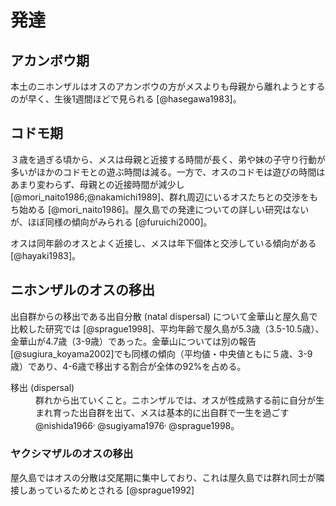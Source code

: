# 発達
<!-- スプレイグさん、川添さんのD論を参照 -->

## アカンボウ期
本土のニホンザルはオスのアカンボウの方がメスよりも母親から離れようとするのが早く、生後1週間ほどで見られる [@hasegawa1983]。

## コドモ期
３歳を過ぎる頃から、メスは母親と近接する時間が長く、弟や妹の子守り行動が多いがほかのコドモとの遊ぶ時間は減る。一方で、オスのコドモは遊びの時間はあまり変わらず、母親との近接時間が減少し[@mori_naito1986;@nakamichi1989]、群れ周辺にいるオスたちとの交渉をもち始める [@mori_naito1986]。屋久島での発達についての詳しい研究はないが、ほぼ同様の傾向がみられる [@furuichi2000]。

<!--  **＠幸島**:--> 
オスは同年齢のオスとよく近接し、メスは年下個体と交渉している傾向がある[@hayaki1983]。 

## ニホンザルのオスの移出

出自群からの移出である出自分散 (natal dispersal) について金華山と屋久島で比較した研究では [@sprague1998]、平均年齢で屋久島が5.3歳（3.5-10.5歳）、金華山が4.7歳（3-9歳）であった。金華山については別の報告[@sugiura_koyama2002]でも同様の傾向（平均値・中央値ともに５歳、3-9歳）であり、4-6歳で移出する割合が全体の92%を占める。

移出 (dispersal) 
: 群れから出ていくこと。ニホンザルでは、オスが性成熟する前に自分が生まれ育った出自群を出て、メスは基本的に出自群で一生を過ごす @nishida1966^,^ @sugiyama1976^,^ @sprague1998。


### ヤクシマザルのオスの移出

屋久島ではオスの分散は交尾期に集中しており、これは屋久島では群れ同士が隣接しあっているためとされる [@sprague1992]